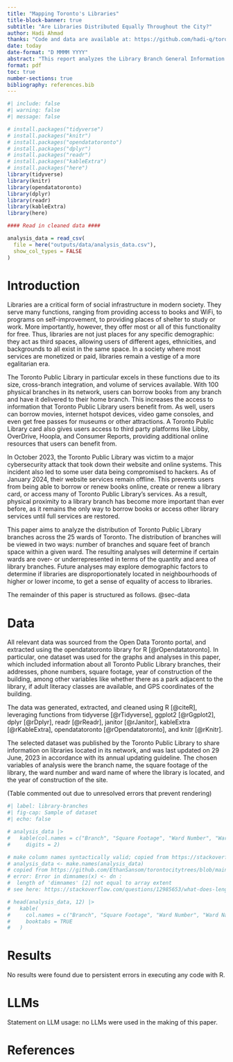 ```yaml
---
title: "Mapping Toronto's Libraries"
title-block-banner: true
subtitle: "Are Libraries Distributed Equally Throughout the City?"
author: Hadi Ahmad
thanks: "Code and data are available at: https://github.com/hadi-q/toronto-public-libraries."
date: today
date-format: "D MMMM YYYY"
abstract: "This report analyzes the Library Branch General Information dataset, which is made available to the public from Open Data Toronto. It uses the library branches, square footage, and ward information to determine how well libraries are spread across the city. In summary, [TO DO]."
format: pdf
toc: true
number-sections: true
bibliography: references.bib
---
```


```r
#| include: false
#| warning: false
#| message: false

# install.packages("tidyverse")
# install.packages("knitr")
# install.packages("opendatatoronto")
# install.packages("dplyr")
# install.packages("readr")
# install.packages("kableExtra")
# install.packages("here")
library(tidyverse)
library(knitr)
library(opendatatoronto)
library(dplyr)
library(readr)
library(kableExtra)
library(here)

#### Read in cleaned data ####

analysis_data = read_csv(
  file = here("outputs/data/analysis_data.csv"),
  show_col_types = FALSE
)
```


# Introduction

Libraries are a critical form of social infrastructure in modern society. They serve many functions, ranging from providing access to books and WiFi, to programs on self-improvement, to providing places of shelter to study or work. More importantly, however, they offer most or all of this functionality for free. Thus, libraries are not just places for any specific demographic: they act as third spaces, allowing users of different ages, ethnicities, and backgrounds to all exist in the same space. In a society where most services are monetized or paid, libraries remain a vestige of a more egalitarian era. 

The Toronto Public Library in particular excels in these functions due to its size, cross-branch integration, and volume of services available. With 100 physical branches in its network, users can borrow books from any branch and have it delivered to their home branch. This increases the access to information that Toronto Public Library users benefit from. As well, users can borrow movies, internet hotspot devices, video game consoles, and even get free passes for museums or other attractions. A Toronto Public Library card also gives users access to third party platforms like Libby, OverDrive, Hoopla, and Consumer Reports, providing additional online resources that users can benefit from.

In October 2023, the Toronto Public Library was victim to a major cybersecurity attack that took down their website and online systems. This incident also led to some user data being compromised to hackers. As of January 2024, their website services remain offline. This prevents users from being able to borrow or renew books online, create or renew a library card, or access many of Toronto Public Library's services. As a result, physical proximity to a library branch has become more important than ever before, as it remains the only way to borrow books or access other library services until full services are restored.

This paper aims to analyze the distribution of Toronto Public Library branches across the 25 wards of Toronto. The distribution of branches will be viewed in two ways: number of branches and square feet of branch space within a given ward. The resulting analyses will determine if certain wards are over- or underrepresented in terms of the quantity and area of library branches. Future analyses may explore demographic factors to determine if libraries are disproportionately located in neighbourhoods of higher or lower income, to get a sense of equality of access to libraries.

The remainder of this paper is structured as follows. @sec-data 

# Data {#sec-data}

All relevant data was sourced from the Open Data Toronto portal, and extracted using the opendatatoronto library for R [@rOpendatatoronto]. In particular, one dataset was used for the graphs and analyses in this paper, which included information about all Toronto Public Library branches, their addresses, phone numbers, square footage, year of construction of the building, among other variables like whether there as a park adjacent to the library, if adult literacy classes are available, and GPS coordinates of the building.

The data was generated, extracted, and cleaned using R [@citeR], leveraging functions from tidyverse [@rTidyverse], ggplot2 [@rGgplot2], dplyr [@rDplyr], readr [@rReadr], janitor [@rJanitor], kableExtra [@rKableExtra], opendatatoronto [@rOpendatatoronto], and knitr [@rKnitr].

The selected dataset was published by the Toronto Public Library to share information on libraries located in its network, and was last updated on 29 June, 2023 in accordance with its annual updating guideline. The chosen variables of analysis were the branch name, the square footage of the library,	the ward number and	ward name of where the library is located, and the year of construction of the site.

(Table commented out due to unresolved errors that prevent rendering)
```r
#| label: library-branches
#| fig-cap: Sample of dataset
#| echo: false

# analysis_data |>
#   kable(col.names = c("Branch", "Square Footage", "Ward Number", "Ward Name", "Year Built"),
#     digits = 2)

# make column names syntactically valid; copied from https://stackoverflow.com/questions/12985653/what-does-length-of-dimnames-1-not-equal-to-array-extent-mean
# analysis_data <- make.names(analysis_data)
# copied from https://github.com/EthanSansom/torontocitytrees/blob/main/outputs/paper/paper.Rmd
# error: Error in dimnames(x) <- dn : 
#  length of 'dimnames' [2] not equal to array extent
# see here: https://stackoverflow.com/questions/12985653/what-does-length-of-dimnames-1-not-equal-to-array-extent-mean

# head(analysis_data, 12) |>
#   kable(
#     col.names = c("Branch", "Square Footage", "Ward Number", "Ward Name", "Year Built"),
#     booktabs = TRUE
#   )
```

# Results

No results were found due to persistent errors in executing any code with R.

\newpage

# LLMs

Statement on LLM usage: no LLMs were used in the making of this paper.

# References
